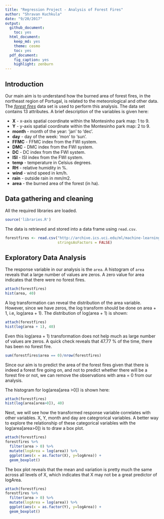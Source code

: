 ```yaml
---
title: "Regression Project - Analysis of Forest Fires"
author: "Shravan Kuchkula"
date: "9/20/2017"
output:
  github_document:
    toc: yes
  html_document:
    keep_md: yes
    theme: cosmo
    toc: yes
  pdf_document:
    fig_caption: yes
    highlight: zenburn
---
```


## Introduction
Our main aim is to understand how the burned area of forest fires, in the northeast region of Portugal, is related to the meteorological and other data. The [*forest fires*](http://archive.ics.uci.edu/ml/datasets/Forest+Fires) data set is used to perform this analysis. The data set contains 13 attributes. A brief description of the variables is given here:

* **X** - x-axis spatial coordinate within the Montesinho park map: 1 to 9.
* **Y** - y-axis spatial coordinate within the Montesinho park map: 2 to 9.
* **month** - month of the year: 'jan' to 'dec'.
* **day** - day of the week: 'mon' to 'sun'.
* **FFMC** - FFMC index from the FWI system.
* **DMC** - DMC index from the FWI system.
* **DC** - DC index from the FWI system.
* **ISI** - ISI index from the FWI system.
* **temp** - temperature in Celsius degrees.
* **RH** - relative humidity in %.
* **wind** - wind speed in km/h.
* **rain** - outside rain in mm/m2.
* **area** - the burned area of the forest (in ha).

## Data gathering and cleaning
All the required libraries are loaded.

```r
source('libraries.R')
```

The data is retrieved and stored into a data frame using `read.csv`.

```r
forestfires <- read.csv("http://archive.ics.uci.edu/ml/machine-learning-databases/forest-fires/forestfires.csv",
                        stringsAsFactors = FALSE)
```


## Exploratory Data Analysis
The response variable in our analysis is the `area`. A histogram of `area` reveals that a large number of values are zeros. A zero value for area indicates that there were no forest fires. 

```r
attach(forestfires)
hist(area, 40)
```

A log transformation can reveal the distribution of the area variable. However, since we have zeros, the log transform should be done on area + 1, i.e, log(area + 1). The distribution of log(area + 1) is shown:

```r
attach(forestfires)
hist(log(area + 1), 40)
```

Even this log(area + 1) transformation does not help much as large number of values are zeros. A quick check reveals that 47.77 % of the time, there has been no forest fire. 

```r
sum(forestfires$area == 0)/nrow(forestfires)
```

Since our aim is to predict the area of the forest fires given that there is indeed a forest fire going on, and not to predict whether there will be a forest fire or not, we can remove the observations with area = 0 from our analysis. 

The histogram for log(area[area >0]) is shown here:
```r
attach(forestfires)
hist(log(area[area>0]), 40)
```

Next, we will see how the transformed response variable correlates with other variables. X, Y, month and day are categrorical variables. A better way to explore the relationship of these categorical variables with the log(area[area>0]) is to draw a box plot. 

```r
attach(forestfires)
forestfires %>%
  filter(area > 0) %>%
  mutate(logArea = log(area)) %>%
  ggplot(aes(x = as.factor(X), y=logArea)) +
  geom_boxplot()
```

The box plot reveals that the mean and variation is pretty much the same across all levels of X, which indicates that X may not be a great predictor of logArea.

```r
attach(forestfires)
forestfires %>%
  filter(area > 0) %>%
  mutate(logArea = log(area)) %>%
  ggplot(aes(x = as.factor(Y), y=logArea)) +
  geom_boxplot()
```





  
